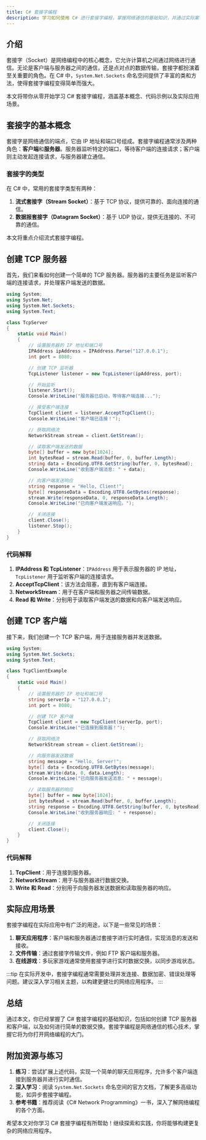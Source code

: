 ```yaml
---
title: C# 套接字编程
description: 学习如何使用 C# 进行套接字编程，掌握网络通信的基础知识，并通过实际案例理解其应用场景。
---
```


## 介绍

套接字（Socket）是网络编程中的核心概念，它允许计算机之间通过网络进行通信。无论是客户端与服务器之间的通信，还是点对点的数据传输，套接字都扮演着至关重要的角色。在 C# 中，`System.Net.Sockets` 命名空间提供了丰富的类和方法，使得套接字编程变得简单而强大。

本文将带你从零开始学习 C# 套接字编程，涵盖基本概念、代码示例以及实际应用场景。

## 套接字的基本概念

套接字是网络通信的端点，它由 IP 地址和端口号组成。套接字编程通常涉及两种角色：**客户端**和**服务器**。服务器监听特定的端口，等待客户端的连接请求；客户端则主动发起连接请求，与服务器建立通信。

### 套接字的类型

在 C# 中，常用的套接字类型有两种：

1. **流式套接字（Stream Socket）**：基于 TCP 协议，提供可靠的、面向连接的通信。
2. **数据报套接字（Datagram Socket）**：基于 UDP 协议，提供无连接的、不可靠的通信。

本文将重点介绍流式套接字编程。

## 创建 TCP 服务器

首先，我们来看如何创建一个简单的 TCP 服务器。服务器的主要任务是监听客户端的连接请求，并处理客户端发送的数据。

```csharp
using System;
using System.Net;
using System.Net.Sockets;
using System.Text;

class TcpServer
{
    static void Main()
    {
        // 设置服务器的 IP 地址和端口号
        IPAddress ipAddress = IPAddress.Parse("127.0.0.1");
        int port = 8080;

        // 创建 TCP 监听器
        TcpListener listener = new TcpListener(ipAddress, port);

        // 开始监听
        listener.Start();
        Console.WriteLine("服务器已启动，等待客户端连接...");

        // 接受客户端连接
        TcpClient client = listener.AcceptTcpClient();
        Console.WriteLine("客户端已连接！");

        // 获取网络流
        NetworkStream stream = client.GetStream();

        // 读取客户端发送的数据
        byte[] buffer = new byte[1024];
        int bytesRead = stream.Read(buffer, 0, buffer.Length);
        string data = Encoding.UTF8.GetString(buffer, 0, bytesRead);
        Console.WriteLine("收到客户端消息: " + data);

        // 向客户端发送响应
        string response = "Hello, Client!";
        byte[] responseData = Encoding.UTF8.GetBytes(response);
        stream.Write(responseData, 0, responseData.Length);
        Console.WriteLine("已向客户端发送响应。");

        // 关闭连接
        client.Close();
        listener.Stop();
    }
}
```

### 代码解释

1. **IPAddress 和 TcpListener**：`IPAddress` 用于表示服务器的 IP 地址，`TcpListener` 用于监听客户端的连接请求。
2. **AcceptTcpClient**：该方法会阻塞，直到有客户端连接。
3. **NetworkStream**：用于在客户端和服务器之间传输数据。
4. **Read 和 Write**：分别用于读取客户端发送的数据和向客户端发送响应。

## 创建 TCP 客户端

接下来，我们创建一个 TCP 客户端，用于连接服务器并发送数据。

```csharp
using System;
using System.Net.Sockets;
using System.Text;

class TcpClientExample
{
    static void Main()
    {
        // 设置服务器的 IP 地址和端口号
        string serverIp = "127.0.0.1";
        int port = 8080;

        // 创建 TCP 客户端
        TcpClient client = new TcpClient(serverIp, port);
        Console.WriteLine("已连接到服务器！");

        // 获取网络流
        NetworkStream stream = client.GetStream();

        // 向服务器发送数据
        string message = "Hello, Server!";
        byte[] data = Encoding.UTF8.GetBytes(message);
        stream.Write(data, 0, data.Length);
        Console.WriteLine("已向服务器发送消息: " + message);

        // 读取服务器的响应
        byte[] buffer = new byte[1024];
        int bytesRead = stream.Read(buffer, 0, buffer.Length);
        string response = Encoding.UTF8.GetString(buffer, 0, bytesRead);
        Console.WriteLine("收到服务器响应: " + response);

        // 关闭连接
        client.Close();
    }
}
```

### 代码解释

1. **TcpClient**：用于连接到服务器。
2. **NetworkStream**：用于与服务器进行数据交换。
3. **Write 和 Read**：分别用于向服务器发送数据和读取服务器的响应。

## 实际应用场景

套接字编程在实际应用中有广泛的用途，以下是一些常见的场景：

1. **聊天应用程序**：客户端和服务器通过套接字进行实时通信，实现消息的发送和接收。
2. **文件传输**：通过套接字传输文件，例如 FTP 客户端和服务器。
3. **在线游戏**：多玩家游戏通常使用套接字进行实时数据交换，以同步游戏状态。

:::tip
在实际开发中，套接字编程通常需要处理并发连接、数据加密、错误处理等问题。建议深入学习相关主题，以构建更健壮的网络应用程序。
:::

## 总结

通过本文，你已经掌握了 C# 套接字编程的基础知识，包括如何创建 TCP 服务器和客户端，以及如何进行简单的数据交换。套接字编程是网络通信的核心技术，掌握它将为你打开网络编程的大门。

## 附加资源与练习

1. **练习**：尝试扩展上述代码，实现一个简单的聊天应用程序，允许多个客户端连接到服务器并进行实时通信。
2. **深入学习**：阅读 `System.Net.Sockets` 命名空间的官方文档，了解更多高级功能，如异步套接字编程。
3. **参考书籍**：推荐阅读《C# Network Programming》一书，深入了解网络编程的各个方面。

希望本文对你学习 C# 套接字编程有所帮助！继续探索和实践，你将能够构建更复杂的网络应用程序。